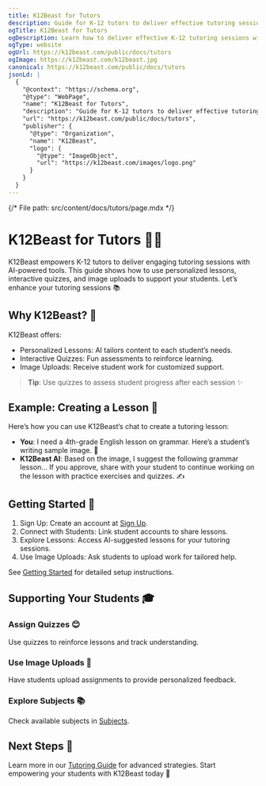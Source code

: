 ```yaml
---
title: K12Beast for Tutors
description: Guide for K-12 tutors to deliver effective tutoring sessions using K12Beast's AI-powered platform.
ogTitle: K12Beast for Tutors
ogDescription: Learn how to deliver effective K-12 tutoring sessions with K12Beast's personalized lessons and quizzes.
ogType: website
ogUrl: https://k12beast.com/public/docs/tutors
ogImage: https://k12beast.com/k12beast.jpg
canonical: https://k12beast.com/public/docs/tutors
jsonLd: |
  {
    "@context": "https://schema.org",
    "@type": "WebPage",
    "name": "K12Beast for Tutors",
    "description": "Guide for K-12 tutors to deliver effective tutoring sessions using K12Beast's AI-powered platform.",
    "url": "https://k12beast.com/public/docs/tutors",
    "publisher": {
      "@type": "Organization",
      "name": "K12Beast",
      "logo": {
        "@type": "ImageObject",
        "url": "https://k12beast.com/images/logo.png"
      }
    }
  }
---
```


{/* File path: src/content/docs/tutors/page.mdx */}

# K12Beast for Tutors 🧑‍🏫

K12Beast empowers K-12 tutors to deliver engaging tutoring sessions with AI-powered tools. This guide shows how to use personalized lessons, interactive quizzes, and image uploads to support your students. Let’s enhance your tutoring sessions 📚

## Why K12Beast? 🌟

K12Beast offers:
- Personalized Lessons: AI tailors content to each student’s needs.
- Interactive Quizzes: Fun assessments to reinforce learning.
- Image Uploads: Receive student work for customized support.

> **Tip**: Use quizzes to assess student progress after each session ✨

## Example: Creating a Lesson 📝

Here’s how you can use K12Beast’s chat to create a tutoring lesson:

- **You**: I need a 4th-grade English lesson on grammar. Here’s a student’s writing sample image. 📸
- **K12Beast AI**: Based on the image, I suggest the following grammar lesson... If you approve, share with your student to continue working on the lesson with practice exercises and quizzes. ✍️

## Getting Started 🚀

1. Sign Up: Create an account at [Sign Up](/public/signup).
2. Connect with Students: Link student accounts to share lessons.
3. Explore Lessons: Access AI-suggested lessons for your tutoring sessions.
4. Use Image Uploads: Ask students to upload work for tailored help.

See [Getting Started](/public/docs/getting-started) for detailed setup instructions.

## Supporting Your Students 🎓

### Assign Quizzes 😊
Use quizzes to reinforce lessons and track understanding.

### Use Image Uploads 📸
Have students upload assignments to provide personalized feedback.

### Explore Subjects 📚
Check available subjects in [Subjects](/public/docs/subjects).

## Next Steps 🔗

Learn more in our [Tutoring Guide](/public/docs/tutors/guide) for advanced strategies. Start empowering your students with K12Beast today 🐾
